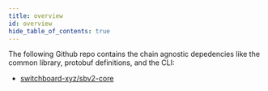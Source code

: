 ```yaml
---
title: overview
id: overview
hide_table_of_contents: true
---
```



The following Github repo contains the chain agnostic depedencies like the
common library, protobuf definitions, and the CLI:

- [switchboard-xyz/sbv2-core](https://github.com/switchboard-xyz/sbv2-core)
